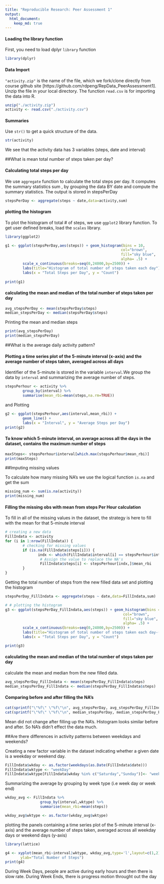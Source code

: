 ```yaml
---
title: "Reproducible Research: Peer Assessment 1"
output: 
  html_document:
    keep_md: true
---
```


#### Loading the library function
First, you need to load dplyr `library` function 

```r
library(dplyr)
```
#### Data Import

`"activity.zip"` is the name of the file, which we fork/clone directly from course github site [https://github.com/rdpeng/RepData_PeerAssessment1]. Unzip the file in your local directory. The function `read.csv` is for importing the data into R.

```r
unzip("./activity.zip")
activity <- read.csv("./activity.csv")
```

#### Summaries
Use `str()` to get a quick structure of the data.  

```r
str(activity)
```
We see that the activity data has 3 variables (steps, date and interval)

##What is mean total number of steps taken per day?

#### Calculating total steps per day
We use `aggregate` function to calculate the total steps per day. It computes the summary statistics sum , by grouping the data BY date and compute the summary statistics. The output is stored in stepsPerDay

```r
stepsPerDay <- aggregate(steps ~ date,data=activity,sum)
```

#### plotting the histogram 
To plot the histogram of total # of steps, we use `ggplot2` library function. To get user defined breaks, load the `scales` library.

```r
library(ggplot2)
```

```r
g1 <- ggplot(stepsPerDay,aes(steps)) + geom_histogram(bins = 10, 
                                                     col="brown",
                                                     fill="sky blue",
                                                     alpha= .5) +
        scale_x_continuous(breaks=seq(0,24000,by=2500)) +
        labs(title="Histogram of total number of steps taken each day") +
        labs(x = "Total Steps per Day", y = "Count") 
        
print(g1) 
```

#### calculating the mean and median of the total number of steps taken per day

```r
avg_stepsPerDay <- mean(stepsPerDay$steps)
median_stepsPerDay <- median(stepsPerDay$steps)
```
Printing the mean and median steps

```r
print(avg_stepsPerDay)
print(median_stepsPerDay)
```

##What is the average daily activity pattern?

#### Plotting a time series plot of the 5-minute interval (x-axis) and the average number of steps taken, averaged across all days

Identifier of the 5-minute is stored in the variable `interval`.We group the data by `interval` and summarizing the average number of steps.

```r
stepsPerhour <- activity %>%
        group_by(interval) %>%
        summarise(mean_rbi=mean(steps,na.rm=TRUE))
```

and Plotting
```r
g2 <- ggplot(stepsPerhour,aes(interval,mean_rbi)) +
        geom_line() +
        labs(x = "Interval", y = "Average Steps per Day") 
print(g2)
```

#### To know which 5-minute interval, on average across all the days in the dataset, contains the maximum number of steps
```r
maxSteps<- stepsPerhour$interval[which.max(stepsPerhour$mean_rbi)]
print(maxSteps)
```

##Imputing missing values

To calculate how many missing NA's we use the logical function `is.na` and get the sum
```r
missing_num <- sum(is.na(activity))
print(missing_num)
```
#### Filling the missing obs with mean from steps Per Hour calculation
To fill in all of the missing values in the dataset, the strategy is here to fill with the  mean for that 5-minute interval 

```r
# creating a new data 
FillIndata <- activity
for (i in 1:nrow(FillIndata)) {
        # checking for missing values
        if (is.na(FillIndata$steps[i])) {
               indx <- which(FillIndata$interval[i] == stepsPerhour$interval)
                # Assign the value to replace the NA's
                FillIndata$steps[i] <- stepsPerhour[indx,]$mean_rbi
        }
}
```

Getting the total number of steps from the new filled data set and plotting the histogram

```r
stepsPerDay_FillIndata <- aggregate(steps ~ date,data=FillIndata,sum)

# # plotting the histogram
g3 <- ggplot(stepsPerDay_FillIndata,aes(steps)) + geom_histogram(bins = 10, 
                                                      col="brown",
                                                      fill="sky blue",
                                                      alpha= .5) +
        scale_x_continuous(breaks=seq(0,24000,by=2500)) +
        labs(title="Histogram of total number of steps taken each day-(Imputing NA's)") +
        labs(x = "Total Steps per Day", y = "Count") 

print(g3)     
```

#### calculating the mean and median of the total number of steps taken per day 
calculate the mean and median from the new filled data.
```r
avg_stepsPerDay_FillIndata <- mean(stepsPerDay_FillIndata$steps)
median_stepsPerDay_FillIndata <- median(stepsPerDay_FillIndata$steps)
```


#### Comparing before and after filling the NA's

```r
cat(sprintf("\"%f\" \"%f\"\n", avg_stepsPerDay, avg_stepsPerDay_FillIndata))
cat(sprintf("\"%f\" \"%f\"\n", median_stepsPerDay, median_stepsPerDay_FillIndata))
```

Mean did not change after filling up the NA's. Histogram looks similar before and after. So NA's didn't effect the data much.


##Are there differences in activity patterns between weekdays and weekends?

Creating a new factor variable in the dataset indicating whether a given date is a weekday or weekend day.

```r
FillIndata$wkday <- as.factor(weekdays(as.Date(FillIndata$date)))
FillIndata$wktype <- "weekDay"
FillIndata$wktype[FillIndata$wkday %in% c("Saturday","Sunday")]<- "weekEnd"
```

Summarizing the average by grouping by week type (i.e week day or week end)
```r
wkday_avg <- FillIndata %>%
                group_by(interval,wktype) %>%
                summarise(mean_rbi=mean(steps)) 

wkday_avg$wktype <- as.factor(wkday_avg$wktype)
```

plotting the panels  containing a time series plot of the 5-minute interval (x-axis) and the average number of steps taken, averaged across all weekday days or weekend days (y-axis)

```r
library(lattice)

g4 <- xyplot(mean_rbi~interval|wktype, wkday_avg,type='l',layout=c(1,2),xlab = "interval",
       ylab="Total Number of Steps")
print(g4)
```


During Week Days, people are active during early hours and then there is slow rate. During Week Ends, there is progress motion throught out the day
